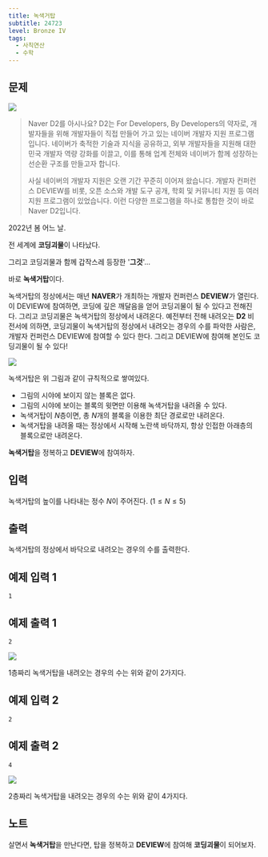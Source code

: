 ```yaml
---
title: 녹색거탑
subtitle: 24723
level: Bronze IV
tags:
  - 사칙연산
  - 수학
---
```


## 문제

![](https://upload.acmicpc.net/d90f56a3-1cd2-4389-a352-3049748c8dad/-/preview/)

> Naver D2를 아시나요? D2는 For Developers, By Developers의 약자로, 개발자들을 위해 개발자들이 직접 만들어 가고 있는 네이버 개발자 지원 프로그램입니다. 네이버가 축적한 기술과 지식을 공유하고, 외부 개발자들을 지원해 대한민국 개발자 역량 강화를 이끌고, 이를 통해 업계 전체와 네이버가 함께 성장하는 선순환 구조를 만들고자 합니다.
>
> 사실 네이버의 개발자 지원은 오랜 기간 꾸준히 이어져 왔습니다. 개발자 컨퍼런스 DEVIEW를 비롯, 오픈 소스와 개발 도구 공개, 학회 및 커뮤니티 지원 등 여러 지원 프로그램이 있었습니다. 이런 다양한 프로그램을 하나로 통합한 것이 바로 Naver D2입니다.

2022년 봄 어느 날.

전 세계에 **코딩괴물**이 나타났다.

그리고 코딩괴물과 함께 갑작스레 등장한 '**그것**'...

바로 **녹색거탑**이다.

녹색거탑의 정상에서는 매년 **NAVER**가 개최하는 개발자 컨퍼런스 **DEVIEW**가 열린다. 이 DEVIEW에 참여하면, 코딩에 깊은 깨달음을 얻어 코딩괴물이 될 수 있다고 전해진다. 그리고 코딩괴물은 녹색거탑의 정상에서 내려온다. 예전부터 전해 내려오는 **D2** 비전서에 의하면, 코딩괴물이 녹색거탑의 정상에서 내려오는 경우의 수를 파악한 사람은, 개발자 컨퍼런스 DEVIEW에 참여할 수 있다 한다. 그리고 DEVIEW에 참여해 본인도 코딩괴물이 될 수 있다!

![](https://upload.acmicpc.net/db58c1ff-9dcd-4f53-8401-b66d74adcc66/-/preview/)

녹색거탑은 위 그림과 같이 규칙적으로 쌓여있다.

- 그림의 시야에 보이지 않는 블록은 없다.
- 그림의 시야에 보이는 블록의 윗면만 이용해 녹색거탑을 내려올 수 있다.
- 녹색거탑이 $N$층이면, 총 $N$개의 블록을 이용한 최단 경로로만 내려온다.
- 녹색거탑을 내려올 때는 정상에서 시작해 노란색 바닥까지, 항상 인접한 아래층의 블록으로만 내려온다.

**녹색거탑**을 정복하고 **DEVIEW**에 참여하자.

## 입력

녹색거탑의 높이를 나타내는 정수 $N$이 주어진다. ($1 \leq N \leq 5$)

## 출력

녹색거탑의 정상에서 바닥으로 내려오는 경우의 수를 출력한다.

## 예제 입력 1

```
1
```

## 예제 출력 1

```
2
```

![](https://upload.acmicpc.net/bbc52120-9ada-487f-8af4-6efae6672956/-/preview/)

$1$층짜리 녹색거탑을 내려오는 경우의 수는 위와 같이 $2$가지다.

## 예제 입력 2

```
2
```

## 예제 출력 2

```
4
```

![](https://upload.acmicpc.net/34dd6b64-f709-4d4b-b786-3a1518ebd6bc/-/preview/)

$2$층짜리 녹색거탑을 내려오는 경우의 수는 위와 같이 $4$가지다.

## 노트

살면서 **녹색거탑**을 만난다면, 탑을 정복하고 **DEVIEW**에 참여해 **코딩괴물**이 되어보자.
